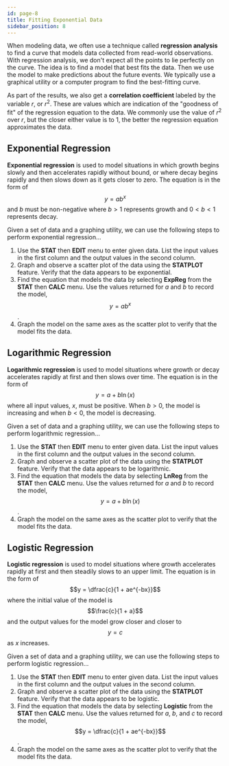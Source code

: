 ```yaml
---
id: page-8
title: Fitting Exponential Data
sidebar_position: 8
---
```


When modeling data, we often use a technique called **regression analysis** to find a curve that models data collected from read-world observations. With regression analysis, we don't expect all the points to lie perfectly on the curve. The idea is to find a model that best fits the data. Then we use the model to make predictions about the future events. We typically use a graphical utility or a computer program to find the best-fitting curve.

As part of the results, we also get a **correlation coefficient** labeled by the variable $r$, or $r^2$. These are values which are indication of the "goodness of fit" of the regression equation to the data. We commonly use the value of $r^2$ over $r$, but the closer either value is to $1$, the better the regression equation approximates the data.

## Exponential Regression

**Exponential regression** is used to model situations in which growth begins slowly and then accelerates rapidly without bound, or where decay begins rapidly and then slows down as it gets closer to zero. The equation is in the form of $$y = ab^x$$ and $b$ must be non-negative where $b > 1$ represents growth and $0 < b < 1$ represents decay.

Given a set of data and a graphing utility, we can use the following steps to perform exponential regression...
1. Use the $\textbf{STAT}$ then $\textbf{EDIT}$ menu to enter given data. List the input values in the first column and the output values in the second column.
2. Graph and observe a scatter plot of the data using the $\textbf{STATPLOT}$ feature. Verify that the data appears to be exponential.
3. Find the equation that models the data by selecting $\textbf{ExpReg}$ from the $\textbf{STAT}$ then $\textbf{CALC}$ menu. Use the values returned for $a$ and $b$ to record the model, $$y = ab^x$$.
4. Graph the model on the same axes as the scatter plot to verify that the model fits the data.

## Logarithmic Regression

**Logarithmic regression** is used to model situations where growth or decay accelerates rapidly at first and then slows over time. The equation is in the form of $$y = a + b\ln(x)$$ where all input values, $x$, must be positive. When $b > 0$, the model is increasing and when $b < 0$, the model is decreasing.

Given a set of data and a graphing utility, we can use the following steps to perform logarithmic regression...
1. Use the $\textbf{STAT}$ then $\textbf{EDIT}$ menu to enter given data. List the input values in the first column and the output values in the second column.
2. Graph and observe a scatter plot of the data using the $\textbf{STATPLOT}$ feature. Verify that the data appears to be logarithmic.
3. Find the equation that models the data by selecting $\textbf{LnReg}$ from the $\textbf{STAT}$ then $\textbf{CALC}$ menu. Use the values returned for $a$ and $b$ to record the model, $$y = a + b\ln(x)$$.
4. Graph the model on the same axes as the scatter plot to verify that the model fits the data.

## Logistic Regression

**Logistic regression** is used to model situations where growth accelerates rapidly at first and then steadily slows to an upper limit. The equation is in the form of $$y = \dfrac{c}{1 + ae^{-bx}}$$ where the initial value of the model is $$\frac{c}{1 + a}$$ and the output values for the model grow closer and closer to $$y = c$$ as $x$ increases.

Given a set of data and a graphing utility, we can use the following steps to perform logistic regression...
1. Use the $\textbf{STAT}$ then $\textbf{EDIT}$ menu to enter given data. List the input values in the first column and the output values in the second column.
2. Graph and observe a scatter plot of the data using the $\textbf{STATPLOT}$ feature. Verify that the data appears to be logistic.
3. Find the equation that models the data by selecting $\textbf{Logistic}$ from the $\textbf{STAT}$ then $\textbf{CALC}$ menu. Use the values returned for $a$, $b$, and $c$ to record the model, $$y = \dfrac{c}{1 + ae^{-bx}}$$.
4. Graph the model on the same axes as the scatter plot to verify that the model fits the data.